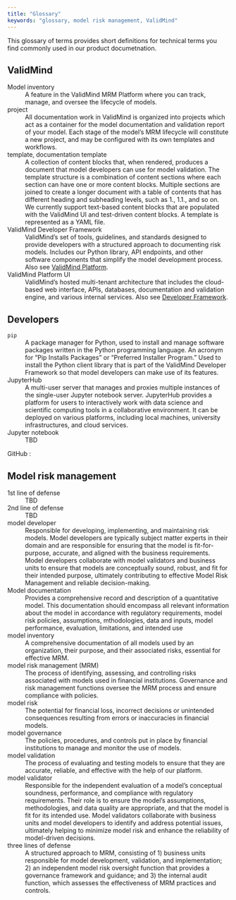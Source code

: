 ```yaml
---
title: "Glossary"
keywords: "glossary, model risk management, ValidMind"
---
```


This glossary of terms provides short definitions for technical terms you find commonly used in our product documetnation. 
<!--- 

Certainly! Here are the short definitions for the ValidMind-specific technical terms:


3. **Model Documentation Automation**: A feature in ValidMind that allows for the automatic creation of model documentation using predefined templates and test plans.

4. **ValidMind Developer Framework**: A component of ValidMind that offers a structured approach to document and test risk models for consistency. It streamlines the process of generating documentation especially for AI/ML and algorithmic models.

5. **Client-side library**: Part of the ValidMind Developer Framework, it facilitates the interaction of the user's development environment with the main platform.

6. **API endpoints (in the context of models and testing with ValidMind)**: Specific URLs or URIs in ValidMind's system where external platforms or tools can access certain functionalities, such as model testing or documentation.

7. **ValidMind MRM Platform**: The cloud-based interface and tools in ValidMind that provide guidelines, best practices, and functionalities to review and evaluate models and their documentation.

8. **Multi-tenant architecture**: The design of the ValidMind MRM platform that allows multiple users or organizations to use the platform independently while sharing the same resources or infrastructure.



10. **Validation projects**: Projects within the ValidMind MRM Platform where developers and validators collaborate to review model documentation, track statuses, and generate validation reports.

--->

## ValidMind

Model inventory
: A feature in the ValidMind MRM Platform where you can track, manage, and oversee the lifecycle of models.

project
: All documentation work in ValidMind is organized into projects which act as a container for the model documentation and validation report of your model. Each stage of the model’s MRM lifecycle will constitute a new project, and may be configured with its own templates and workflows. 

template, documentation template
: A collection of content blocks that, when rendered, produces a document that model developers can use for model validation.  The template structure is a combination of content sections where each section can have one or more content blocks. Multiple sections are joined to create a longer document with a table of contents that has different heading and subheading levels, such as 1., 1.1., and so on. We currently support text-based content blocks that are populated with the ValidMind UI and test-driven content blocks. A template is represented as a YAML file.

ValidMind Developer Framework <span id="developer-framework">
: ValidMind's set of tools, guidelines, and standards designed to provide developers with a structured approach to documenting risk models. Includes our Python library, API endpoints, and other software components that simplify the model development process. Also see [ValidMind Platform](#platform).

ValidMind Platform UI <span id="platform">
: ValidMind's hosted multi-tenant architecture that includes the cloud-based web interface, APIs, databases, documentation and validation engine, and various internal services. Also see [Developer Framework](#developer-framework).

## Developers

`pip`
: A package manager for Python, used to install and manage software packages written in the Python programming language. An acronym for "Pip Installs Packages" or "Preferred Installer Program." Used to install the Python client library that is part of the ValidMind Developer Framework so that model developers can make use of its features. 

JupyterHub 
: A multi-user server that manages and proxies multiple instances of the single-user Jupyter notebook server. JupyterHub provides a platform for users to interactively work with data science and scientific computing tools in a collaborative environment. It can be deployed on various platforms, including local machines, university infrastructures, and cloud services.

Jupyter notebook
: TBD

GitHub 
:

## Model risk management

1st line of defense
: TBD

2nd line of defense
: TBD

model developer
: Responsible for developing, implementing, and maintaining risk models. Model developers are typically subject matter experts in their domain and are responsible for ensuring that the model is fit-for-purpose, accurate, and aligned with the business requirements. Model developers collaborate with model validators and business units to ensure that models are conceptually sound, robust, and fit for their intended purpose, ultimately contributing to effective Model Risk Management and reliable decision-making.

Model documentation
: Provides a comprehensive record and description of a quantitative model. This documentation should encompass all relevant information about the model in accordance with regulatory requirements, model risk policies, assumptions, mthodologies, data and inputs, model performance, evaluation, limitations, and intended use

model inventory
: A comprehensive documentation of all models used by an organization, their purpose, and their associated risks, essential for effective MRM.

model risk management (MRM)
: The process of identifying, assessing, and controlling risks associated with models used in financial institutions. Governance and risk management functions oversee the MRM process and ensure compliance with policies. 

model risk
: The potential for financial loss, incorrect decisions or unintended consequences resulting from errors or inaccuracies in financial models.

model governance
: The policies, procedures, and controls put in place by financial institutions to manage and monitor the use of models.

model validation 
: The process of evaluating and testing models to ensure that they are accurate, reliable, and effective with the help of our  platform.

model validator
: Responsible for the independent evaluation of a model's conceptual soundness, performance, and compliance with regulatory requirements. Their role is to ensure the model's assumptions, methodologies, and data quality are appropriate, and that the model is fit for its intended use. Model validators collaborate with business units and model developers to identify and address potential issues, ultimately helping to minimize model risk and enhance the reliability of model-driven decisions.

three lines of defense
: A structured approach to MRM, consisting of 1) business units responsible for model development, validation, and implementation; 2) an independent model risk oversight function that provides a governance framework and guidance; and 3) the internal audit function, which assesses the effectiveness of MRM practices and controls.

